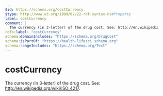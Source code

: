 ```yaml
---
$id: https://schema.org/costCurrency
$type: http://www.w3.org/1999/02/22-rdf-syntax-ns#Property
label: costCurrency
comment: |
  The currency (in 3-letter) of the drug cost. See: http://en.wikipedia.org/wiki/ISO_4217.
rdfs:label: "costCurrency"
schema:domainIncludes: "https://schema.org/DrugCost"
schema:isPartOf: "https://health-lifesci.schema.org"
schema:rangeIncludes: "https://schema.org/Text"
---
```


# costCurrency

The currency (in 3-letter) of the drug cost. See: http://en.wikipedia.org/wiki/ISO_4217.

